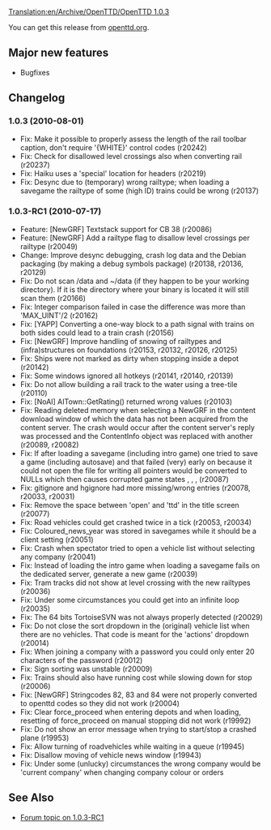 [[Translation:en/Archive/OpenTTD/OpenTTD 1.0.3]]


{{en/Archive/OpenTTD/NaviPrevNext|prev=en/Archive/OpenTTD/OpenTTD 1.0.2|next=en/Archive/OpenTTD/OpenTTD 1.0.4|date=2010-08-01}}

You can get this release from [http://www.openttd.org/en/download-stable/1.0.3 openttd.org].

==Major new features==

* Bugfixes

==Changelog==

===1.0.3 (2010-08-01)===

* Fix: Make it possible to properly assess the length of the rail toolbar caption, don't require '{WHITE}' control codes (r20242)
* Fix: Check for disallowed level crossings also when converting rail (r20237)
* Fix: Haiku uses a 'special' location for headers (r20219)
* Fix: Desync due to (temporary) wrong railtype; when loading a savegame the railtype of some (high ID) trains could be wrong {{en/Flyspray|3945}} (r20137)

===1.0.3-RC1 (2010-07-17)===

* Feature: [NewGRF] Textstack support for CB 38 (r20086)
* Feature: [NewGRF] Add a railtype flag to disallow level crossings per railtype (r20049)
* Change: Improve desync debugging, crash log data and the Debian packaging (by making a debug symbols package) (r20138, r20136, r20129)
* Fix: Do not scan /data and ~/data (if they happen to be your working directory). If it is the directory where your binary is located it will still scan them {{en/Flyspray|3949}} (r20166)
* Fix: Integer comparison failed in case the difference was more than 'MAX_UINT'/2 {{en/Flyspray|3954}} (r20162)
* Fix: [YAPP] Converting a one-way block to a path signal with trains on both sides could lead to a train crash {{en/Flyspray|3937}} (r20156)
* Fix: [NewGRF] Improve handling of snowing of railtypes and (infra)structures on foundations {{en/Flyspray|3883}} (r20153, r20132, r20126, r20125)
* Fix: Ships were not marked as dirty when stopping inside a depot {{en/Flyspray|3880}} (r20142)
* Fix: Some windows ignored all hotkeys {{en/Flyspray|3902}} (r20141, r20140, r20139)
* Fix: Do not allow building a rail track to the water using a tree-tile {{en/Flyspray|3695}} (r20110)
* Fix: [NoAI] AITown::GetRating() returned wrong values {{en/Flyspray|3934}} (r20103)
* Fix: Reading deleted memory when selecting a NewGRF in the content download window of which the data has not been acquired from the content server. The crash would occur after the content server's reply was processed and the ContentInfo object was replaced with another {{en/Flyspray|3899}} (r20089, r20082)
* Fix: If after loading a savegame (including intro game) one tried to save a game (including autosave) and that failed (very) early on because it could not open the file for writing all pointers would be converted to NULLs which then causes corrupted game states {{en/Flyspray|3876}}, {{en/Flyspray|3887}}, {{en/Flyspray|3920}}, {{en/Flyspray|3923}} (r20087)
* Fix: gitignore and hgignore had more missing/wrong entries (r20078, r20033, r20031)
* Fix: Remove the space between 'open' and 'ttd' in the title screen (r20077)
* Fix: Road vehicles could get crashed twice in a tick {{en/Flyspray|3896}} (r20053, r20034)
* Fix: Coloured_news_year was stored in savegames while it should be a client setting {{en/Flyspray|3916}} (r20051)
* Fix: Crash when spectator tried to open a vehicle list without selecting any company {{en/Flyspray|3892}} (r20041)
* Fix: Instead of loading the intro game when loading a savegame fails on the dedicated server, generate a new game {{en/Flyspray|3907}} (r20039)
* Fix: Tram tracks did not show at level crossing with the new railtypes {{en/Flyspray|3911}} (r20036)
* Fix: Under some circumstances you could get into an infinite loop {{en/Flyspray|3909}} (r20035)
* Fix: The 64 bits TortoiseSVN was not always properly detected (r20029)
* Fix: Do not close the sort dropdown in the (original) vehicle list when there are no vehicles. That code is meant for the 'actions' dropdown {{en/Flyspray|3881}} (r20014)
* Fix: When joining a company with a password you could only enter 20 characters of the password (r20012)
* Fix: Sign sorting was unstable {{en/Flyspray|3893}} (r20009)
* Fix: Trains should also have running cost while slowing down for stop (r20006)
* Fix: [NewGRF] Stringcodes 82, 83 and 84 were not properly converted to openttd codes so they did not work (r20004)
* Fix: Clear force_proceed when entering depots and when loading, resetting of force_proceed on manual stopping did not work {{en/Flyspray|3878}} (r19992)
* Fix: Do not show an error message when trying to start/stop a crashed plane {{en/Flyspray|3874}} (r19953)
* Fix: Allow turning of roadvehicles while waiting in a queue (r19945)
* Fix: Disallow moving of vehicle news window {{en/Flyspray|3865}} (r19943)
* Fix: Under some (unlucky) circumstances the wrong company would be 'current company' when changing company colour or orders {{en/Flyspray|3903}}


== See Also ==
* [http://www.tt-forums.net/viewtopic.php?f=29&t=49300 Forum topic on 1.0.3-RC1]